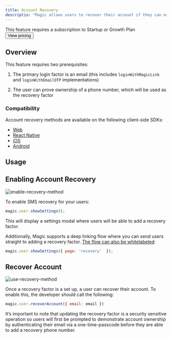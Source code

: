 ```yaml
---
title: Account Recovery
descriptio: "Magic allows users to recover their account if they can no longer access the email associated with their account. This is made possible via the Account Recovery feature, which is enabled via the user's phone through SMS. Upon recovering the account, the user is prompted to change their email address."
---
```



<Card>
  This feature requires a subscription to Startup or Growth Plan
  <br />
  <Button href="https://magic.link/pricing#features">View pricing</Button>
</Card>

## Overview

This feature requires two prerequisites:

1.  The primary login factor is an email (this includes `loginWithMagicLink` and `loginWithEmailOTP` implementations)

2.  The user can prove ownership of a phone number, which will be used as the recovery factor

### Compatibility

Account recovery methods are available on the following client-side SDKs:

- [Web](/docs/embedded-wallet/api/client-side-sdks/web)
- [React Native](/docs/embedded-wallet/api/client-side-sdks/react-native)
- [iOS](/docs/embedded-wallet/api/client-side-sdks/ios)
- [Android](/docs/embedded-wallet/api/client-side-sdks/android)

## Usage

## Enabling Account Recovery

<Frame>
  <img src="/images/01_enable-recovery-method.webp" alt="enable-recovery-method" />
</Frame>

To enable SMS recovery for your users:

```javascript JavaScript icon="square-js"
⁠magic.user.showSettings();
```

This will display a settings modal where users will be able to add a recovery factor.

Additionally, Magic supports a deep linking flow where you can send users straight to adding a recovery factor. [The flow can also be whitelabeled](/docs/embedded-wallet/api/client-side-sdks/web#show-settings-show-ui-false-page-recovery):

```javascript JavaScript icon="square-js"
magic.user.showSettings({ page: 'recovery'  });
```

## Recover Account

<Frame>
  <img src="/images/00_use-recovery-method.webp" alt="use-recovery-method" />
</Frame>

Once a recovery factor is a set up, a user can recover their account. To enable this, the developer should call the following:

```javascript JavaScript icon="square-js"
magic.user.recoverAccount({ email: email })
```

<Note>
It’s important to note that updating the recovery factor is a security sensitive operation so users will first be prompted to demonstrate account ownership by authenticating their email via a one-time-passcode before they are able to add a recovery phone number.

</Note>
